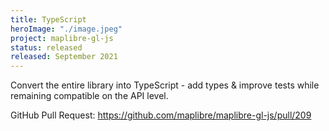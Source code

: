 ```yaml
---
title: TypeScript
heroImage: "./image.jpeg"
project: maplibre-gl-js
status: released
released: September 2021
---
```


Convert the entire library into TypeScript - add types & improve tests while remaining compatible on the API level.

GitHub Pull Request: https://github.com/maplibre/maplibre-gl-js/pull/209

